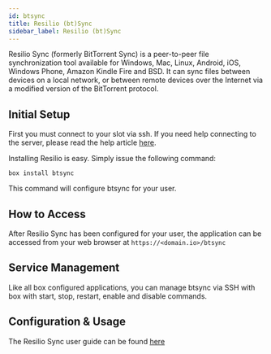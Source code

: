 ```yaml
---
id: btsync
title: Resilio (bt)Sync
sidebar_label: Resilio (bt)Sync
---
```


Resilio Sync (formerly BitTorrent Sync) is a peer-to-peer file synchronization tool available for Windows, Mac, Linux, Android, iOS, Windows Phone, Amazon Kindle Fire and BSD. It can sync files between devices on a local network, or between remote devices over the Internet via a modified version of the BitTorrent protocol.

## Initial Setup

First you must connect to your slot via ssh. If you need help connecting to the server, please read the help article [here](../getting-started/how-do-i-connect.md).

Installing Resilio is easy. Simply issue the following command:

```plaintext main
box install btsync
```

This command will configure btsync for your user.

## How to Access

After Resilio Sync has been configured for your user, the application can be accessed from your web browser at `https://<domain.io>/btsync`

## Service Management

Like all box configured applications, you can manage btsync via SSH with box with start, stop, restart, enable and disable commands.


<SystemdTabs service="btsync" />

## Configuration & Usage

The Resilio Sync user guide can be found [here](https://help.resilio.com/hc/en-us/categories/200140177-Get-started-with-Sync)
